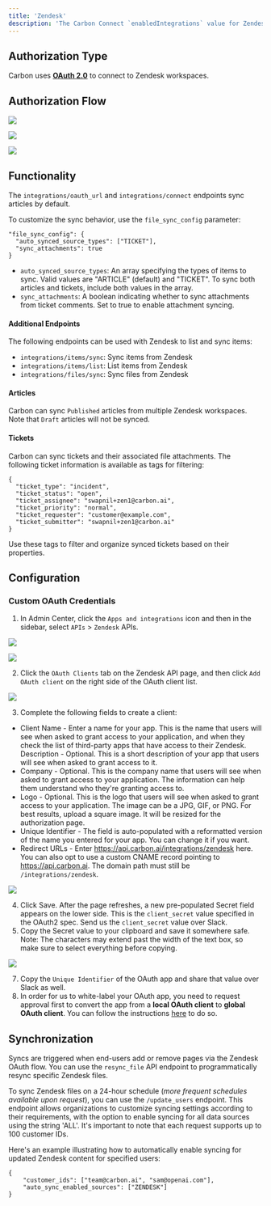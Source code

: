 ```yaml
---
title: 'Zendesk'
description: 'The Carbon Connect `enabledIntegrations` value for Zendesk is `ZENDESK`.'
---
```


## Authorization Type

Carbon uses **[OAuth 2.0](https://developers.Zendesk.com/building-apps/docs/setting-up-oauth)** to connect to Zendesk workspaces.

## Authorization Flow

![](https://i.ibb.co/Zc1sh5Q/Screen-Shot-2023-09-14-at-5-25-02-PM.png)

![](https://i.ibb.co/DKqsbFC/Screen-Shot-2023-09-14-at-10-40-28-AM.png)

![](https://i.ibb.co/Vw6bF82/Screen-Shot-2023-09-14-at-10-37-47-AM.png)

## Functionality
The `integrations/oauth_url` and `integrations/connect` endpoints sync articles by default.

To customize the sync behavior, use the `file_sync_config` parameter:

```
"file_sync_config": {
  "auto_synced_source_types": ["TICKET"],
  "sync_attachments": true
}
```

- `auto_synced_source_types`: An array specifying the types of items to sync. Valid values are "ARTICLE" (default) and "TICKET". To sync both articles and tickets, include both values in the array.
- `sync_attachments`: A boolean indicating whether to sync attachments from ticket comments. Set to true to enable attachment syncing.

#### Additional Endpoints
The following endpoints can be used with Zendesk to list and sync items:
- `integrations/items/sync`: Sync items from Zendesk
- `integrations/items/list`: List items from Zendesk
- `integrations/files/sync`: Sync files from Zendesk
#### Articles
Carbon can sync `Published` articles from multiple Zendesk workspaces. Note that `Draft` articles will not be synced.
#### Tickets
Carbon can sync tickets and their associated file attachments. The following ticket information is available as tags for filtering:

```
{
  "ticket_type": "incident",
  "ticket_status": "open",
  "ticket_assignee": "swapnil+zen1@carbon.ai",
  "ticket_priority": "normal",
  "ticket_requester": "customer@example.com",
  "ticket_submitter": "swapnil+zen1@carbon.ai"
}
```

Use these tags to filter and organize synced tickets based on their properties.

## Configuration

### Custom OAuth Credentials

1. In Admin Center, click the `Apps and integrations` icon and then in the sidebar, select `APIs` > `Zendesk` APIs.

![](https://i.ibb.co/3cXNwRj/Screen-Shot-2023-09-14-at-9-05-14-AM.png)

![](https://i.ibb.co/wzvZ9jS/Screen-Shot-2023-09-13-at-5-08-26-PM.png)

2. Click the `OAuth Clients` tab on the Zendesk API page, and then click `Add OAuth client` on the right side of the OAuth client list.

![](https://i.ibb.co/djnzwcx/Screen-Shot-2023-09-13-at-5-06-46-PM.png)

3. Complete the following fields to create a client:
- Client Name - Enter a name for your app. This is the name that users will see when asked to grant access to your application, and when they check the list of third-party apps that have access to their Zendesk.
Description - Optional. This is a short description of your app that users will see when asked to grant access to it.
- Company - Optional. This is the company name that users will see when asked to grant access to your application. The information can help them understand who they're granting access to.
- Logo - Optional. This is the logo that users will see when asked to grant access to your application. The image can be a JPG, GIF, or PNG. For best results, upload a square image. It will be resized for the authorization page.
- Unique Identifier - The field is auto-populated with a reformatted version of the name you entered for your app. You can change it if you want.
- Redirect URLs - Enter https://api.carbon.ai/integrations/zendesk here. You can also opt to use a custom CNAME record pointing to https://api.carbon.ai. The domain path must still be `/integrations/zendesk`.

![](https://i.ibb.co/yPqPzbD/Screen-Shot-2023-09-13-at-5-15-35-PM.png)

4. Click Save. After the page refreshes, a new pre-populated Secret field appears on the lower side. This is the `client_secret` value specified in the OAuth2 spec. Send us the `client_secret` value over Slack.
6. Copy the Secret value to your clipboard and save it somewhere safe. Note: The characters may extend past the width of the text box, so make sure to select everything before copying.

![](https://i.ibb.co/Db8TQDJ/Screen-Shot-2023-09-13-at-5-21-34-PM.png)

7. Copy the `Unique Identifier` of the OAuth app and share that value over Slack as well.
8. In order for us to white-label your OAuth app, you need to request approval first to convert the app from a **local OAuth client** to **global OAuth client**. You can follow the instructions [here](https://developer.zendesk.com/documentation/marketplace/building-a-marketplace-app/set-up-a-global-oauth-client) to do so.

## Synchronization

Syncs are triggered when end-users add or remove pages via the Zendesk OAuth flow. You can use the `resync_file` API endpoint to programmatically resync specific Zendesk files.

To sync Zendesk files on a 24-hour schedule (_more frequent schedules available upon request_), you can use the `/update_users` endpoint. This endpoint allows organizations to customize syncing settings according to their requirements, with the option to enable syncing for all data sources using the string 'ALL'. It's important to note that each request supports up to 100 customer IDs.

Here's an example illustrating how to automatically enable syncing for updated Zendesk content for specified users:

```
{
    "customer_ids": ["team@carbon.ai", "sam@openai.com"],
    "auto_sync_enabled_sources": ["ZENDESK"]
} 